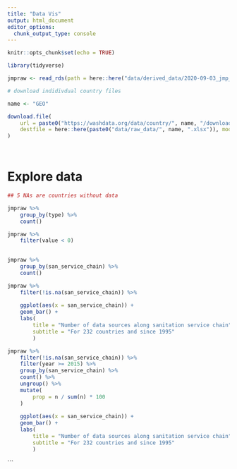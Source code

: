 ```yaml
---
title: "Data Vis"
output: html_document
editor_options: 
  chunk_output_type: console
---
```


```r

knitr::opts_chunk$set(echo = TRUE)

library(tidyverse)

jmpraw <- read_rds(path = here::here("data/derived_data/2020-09-03_jmp_sanitation_raw_data.rds"))

```

```r

# download indidivdual country files

name <- "GEO"

download.file(
    url = paste0("https://washdata.org/data/country/", name, "/download"), 
    destfile = here::here(paste0("data/raw_data/", name, ".xlsx")), mode = "wb"
)




```



# Explore data

```r

## 5 NAs are countries without data

jmpraw %>% 
    group_by(type) %>% 
    count()

```

```r

jmpraw %>% 
    filter(value < 0) 
    
```

```r

jmpraw %>% 
    group_by(san_service_chain) %>% 
    count()

```

```r

jmpraw %>% 
    filter(!is.na(san_service_chain)) %>% 
    
    ggplot(aes(x = san_service_chain)) +
    geom_bar() +
    labs(
        title = "Number of data sources along sanitation service chain",
        subtitle = "For 232 countries and since 1995"
        )

```

```r

jmpraw %>% 
    filter(!is.na(san_service_chain)) %>% 
    filter(year >= 2015) %>% 
    group_by(san_service_chain) %>% 
    count() %>% 
    ungroup() %>% 
    mutate(
        prop = n / sum(n) * 100
    )
    
    ggplot(aes(x = san_service_chain)) +
    geom_bar() +
    labs(
        title = "Number of data sources along sanitation service chain",
        subtitle = "For 232 countries and since 1995"
        )


```

```



